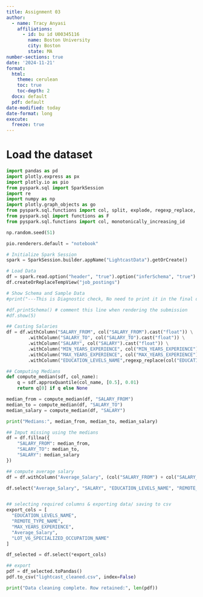 ```yaml
---
title: Assignment 03
author:
  - name: Tracy Anyasi
    affiliations:
      - id: bu id U00345116
        name: Boston University
        city: Boston
        state: MA
number-sections: true
date: '2024-11-21'
format:
  html:
    theme: cerulean
    toc: true
    toc-depth: 2
  docx: default
  pdf: default
date-modified: today
date-format: long
execute: 
  freeze: true
---
```


# Load the dataset

```python
import pandas as pd
import plotly.express as px
import plotly.io as pio
from pyspark.sql import SparkSession
import re
import numpy as np
import plotly.graph_objects as go
from pyspark.sql.functions import col, split, explode, regexp_replace, transform, when
from pyspark.sql import functions as F
from pyspark.sql.functions import col, monotonically_increasing_id

np.random.seed(51)

pio.renderers.default = "notebook"

# Initialize Spark Session
spark = SparkSession.builder.appName("LightcastData").getOrCreate()

# Load Data
df = spark.read.option("header", "true").option("inferSchema", "true").option("multiLine","true").option("escape", "\"").csv("data/lightcast_job_postings.csv")
df.createOrReplaceTempView("job_postings")

# Show Schema and Sample Data
#print("---This is Diagnostic check, No need to print it in the final doc---")

#df.printSchema() # comment this line when rendering the submission
#df.show(5)


```

```python
## Casting Salaries
df = df.withColumn("SALARY_FROM", col("SALARY_FROM").cast("float")) \
        .withColumn("SALARY_TO", col("SALARY_TO").cast("float")) \
        .withColumn("SALARY", col("SALARY").cast("float")) \
        .withColumn("MIN_YEARS_EXPERIENCE", col("MIN_YEARS_EXPERIENCE").cast("float")) \
        .withColumn("MAX_YEARS_EXPERIENCE", col("MAX_YEARS_EXPERIENCE").cast("float")) \
        .withColumn("EDUCATION_LEVELS_NAME",regexp_replace(col("EDUCATION_LEVELS_NAME"), r"[\n\r]", "")) \

## Computing Medians
def compute_median(sdf, col_name):
    q = sdf.approxQuantile(col_name, [0.5], 0.01)
    return q[0] if q else None

median_from = compute_median(df, "SALARY_FROM")
median_to = compute_median(df, "SALARY_TO")
median_salary = compute_median(df, "SALARY")

print("Medians:", median_from, median_to, median_salary)

## Imput missing using the medians
df = df.fillna({
    "SALARY_FROM": median_from,
    "SALARY_TO": median_to,
    "SALARY": median_salary
})

## compute average salary
df = df.withColumn("Average_Salary", (col("SALARY_FROM") + col("SALARY_TO"))/2)

df.select("Average_Salary", "SALARY", "EDUCATION_LEVELS_NAME", "REMOTE_TYPE_NAME", "MAX_YEARS_EXPERIENCE", "LOT_V6_SPECIALIZED_OCCUPATION_NAME").show(5, truncate=False)


## selecting required columns & exporting data/ saving to csv
export_cols = [
  "EDUCATION_LEVELS_NAME",
  "REMOTE_TYPE_NAME",
  "MAX_YEARS_EXPERIENCE",
  "Average_Salary",
  "LOT_V6_SPECIALIZED_OCCUPATION_NAME"
]

df_selected = df.select(*export_cols)

## export
pdf = df_selected.toPandas()
pdf.to_csv("lightcast_cleaned.csv", index=False)

print("Data cleaning complete. Row retained:", len(pdf))

```
